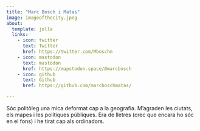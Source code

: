 ```yaml
---
title: "Marc Bosch i Matas"
image: imageofthecity.jpeg
about:
  template: jolla
  links:
    - icon: twitter
      text: Twitter
      href: https://twitter.com/Mboschm
    - icon: mastodon
      text: mastodon
      href: https://mapstodon.space/@marcbosch
    - icon: github
      text: Github
      href: https://github.com/marcboschmatas/

---
```


Sóc politòleg una mica deformat cap a la geografia. M'agraden les ciutats, els mapes i les polítiques públiques. Era de lletres (crec que encara ho sóc en el fons) i he tirat cap als ordinadors.
